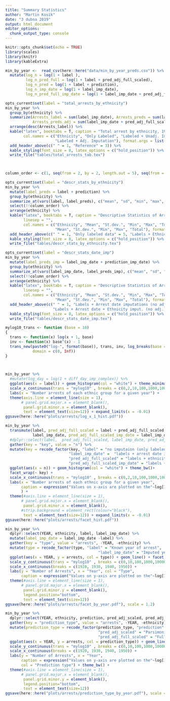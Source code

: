 ```yaml
---
title: "Summary Statistics"
author: "Martin Kosík"
date: "3 dubna 2019"
output: html_document
editor_options: 
  chunk_output_type: console
---
```


```r
knitr::opts_chunk$set(echo = TRUE)
library(scales)
library(knitr)
library(kableExtra)
```

```r
min_by_year <-  read_csv(here::here("data/min_by_year_preds.csv")) %>% 
  mutate(log_n = log(1 + label ),
         log_n_pred_full = log(1 + label + pred_adj_full_scaled),
         log_n_pred = log(1 + label + prediction),
         log_n_imp_date = log(1 + label_imp_date),
         log_n_pred_full_imp_date = log(1 + label_imp_date + pred_adj_full_scaled_imp_date))
```


```r
opts_current$set(label = "total_arrests_by_ethnicity")
min_by_year %>% 
  group_by(ethnicity) %>% 
  summarize(Arrests_label = sum(label_imp_date), Arrests_preds = sum(label_imp_date + prediction_imp_date),
            Arrests_preds_adj = sum(label_imp_date + pred_adj_full_scaled_imp_date)) %>% 
  arrange(desc(Arrests_label)) %>% 
  kable("latex", booktabs = T, caption = "Total arrest by ethnicity, 1921-1960", linesep = "",
        col.names = c("Ethnicity", "Only Labeled", "Labeled + Unadj. Imputation", 
                      "Labeled + Adj. Imputation"), format.args = list(big.mark = " ")) %>% 
  add_header_above(c(" " = 1, "Reference" = 3)) %>% 
  kable_styling(font_size = 8, latex_options = c("hold_position")) %>%  
  write_file("tables/total_arrests_tab.tex")

  
```


```r
column_order <- c(1, seq(from = 2, by = 2, length.out = 5), seq(from = 3, by = 2, length.out = 5))

opts_current$set(label = "descr_stats_by_ethnicity")
min_by_year %>% 
  mutate(label_preds = label + prediction) %>% 
  group_by(ethnicity) %>% 
  summarize_at(vars(label, label_preds), c("mean", "sd", "min", "max", "sum")) %>% 
  select(!!column_order) %>% 
  arrange(ethnicity) %>% 
  kable("latex", booktabs = T, caption = "Descriptive Statistics of Arrests from 1921 to 1960 by Ethnicity, Part 2",
        linesep = "",
        col.names = c("Ethnicity", "Mean", "St.dev.", "Min", "Max", "Total", 
                      "Mean", "St.dev.", "Min", "Max", "Total"), format.args = list(big.mark = " "), digits = 0) %>% 
  add_header_above(c(" " = 1, "Only labeled data" = 5, "Labels + Ethnicity imputations (no adj.)" = 5)) %>% 
  kable_styling(font_size = 8, latex_options = c("hold_position")) %>%  
  write_file("tables/descr_stats_by_ethnicity.tex")

```

```r
opts_current$set(label = "descr_stats_date_imp")
min_by_year %>% 
  mutate(label_preds_imp = label_imp_date + prediction_imp_date) %>% 
  group_by(ethnicity) %>% 
  summarize_at(vars(label_imp_date, label_preds_imp), c("mean", "sd", "min", "max", "sum")) %>% 
  select(!!column_order) %>% 
  arrange(ethnicity) %>% 
  kable("latex", booktabs = T, caption = "Descriptive Statistics of Arrests from 1921 to 1960 by Ethnicity, Part 2",
        linesep = "",
        col.names = c("Ethnicity", "Mean", "St.dev.", "Min", "Max", "Total", 
                      "Mean", "St.dev.", "Min", "Max", "Total"), format.args = list(big.mark = " "), digits = 0) %>% 
  add_header_above(c(" " = 1, "Labels + Arrest date imputations (no adj.)" = 5,
                     "Labels + Arrest date + Ethnicity imput. (no adj.)" = 5)) %>% 
  kable_styling(font_size = 8, latex_options = c("hold_position")) %>%  
  write_file("tables/descr_stats_date_imp.tex")

```



```r
mylog10_trans <- function (base = 10) 
{
  trans <- function(x) log(x + 1, base)
  inv <- function(x) base^(x) - 1 
  trans_new(paste0("log-", format(base)), trans, inv, log_breaks(base = base), 
            domain = c(0, Inf))
}

  
```

```r
min_by_year %>% 
  #mutate(log_day = log(1 + diff_day_imp_complex)) %>% 
  ggplot(aes(x = label)) + geom_histogram(col = "white") + theme_minimal()+
  scale_x_continuous(trans = "mylog10" , breaks = c(0,2,10,100,1000,10000))+
  labs(x = "Number arrests of each ethnic group for a given year") + 
  theme(axis.line = element_line(size = 1), 
       # panel.grid.major.x = element_blank(), 
        panel.grid.minor.x = element_blank(), 
        text = element_text(size=12)) + expand_limits(x = -0.01)
ggsave(here::here("plots/arrests/log_x_1_hist.pdf"))

```

```r
min_by_year %>% 
  transmute(label, pred_adj_full_scaled = label + pred_adj_full_scaled, 
            label_imp_date, pred_adj_full_scaled_imp_date = label_imp_date + pred_adj_full_scaled_imp_date) %>% 
  #dplyr::select(label,  pred_adj_full_scaled, label_imp_date, pred_adj_full_scaled_imp_date) %>% 
  gather(key = "key", value = "n") %>% 
  mutate(key = recode_factor(key, "label" = "no imputaion (only labeled data)",
                            "label_imp_date" =  "labels + arrest date imputation",
                            "pred_adj_full_scaled" = "labels + ethnicity imputation",
                            "pred_adj_full_scaled_imp_date" = "labels + ethnicity + arrest date imputation")) %>% 
  ggplot(aes(x = n)) + geom_histogram(col = "white") + theme_bw()+
  facet_wrap(~ key) + 
  scale_x_continuous(trans = "mylog10" , breaks = c(0,2,10,100,1000,10000))+
  labs(x = "Number arrests of each ethnic group for a given year",
       caption = expression("Values on x-axis are plotted on the"~log[10](1 + x)~"scale.")
       ) + 
  theme(#axis.line = element_line(size = 1), 
       # panel.grid.major.x = element_blank(), 
        panel.grid.minor.x = element_blank(), 
       #strip.background = element_rect(colour="black"),
        text = element_text(size=12)) + expand_limits(x = -0.01)
ggsave(here::here("plots/arrests/facet_hist.pdf"))

```

```r
min_by_year %>% 
  dplyr::select(YEAR, ethnicity, label, label_imp_date) %>% 
  mutate(label_imp_date = label_imp_date -label) %>% 
  gather(key = "type", value = "arrests", -YEAR, -ethnicity) %>% 
  mutate(type = recode_factor(type, "label" = "Known year of arrest",
                                         "label_imp_date" = "Imputed year of arrest")) %>%   
  ggplot(aes(x = YEAR, y = arrests, col = type)) + geom_line() + facet_wrap(~ethnicity) +
  scale_y_continuous(trans = "mylog10" , breaks = c(0,10,100,1000,10000))+
  scale_x_continuous(breaks = c(1920, 1930, 1940, 1950)) + 
  labs(y = "Number of Arrests", x = "Year", col = "Type",
       caption = expression("Values on y-axis are plotted on the"~log[10](1 + y)~"scale.")) + theme_bw() +
  theme(#axis.line = element_line(size = 1), 
       # panel.grid.major.x = element_blank(), 
        panel.grid.minor.y = element_blank(), 
        legend.position="bottom", 
        text = element_text(size=12))
ggsave(here::here("plots/arrests/facet_by_year.pdf"), scale = 1.2)
```

```r
min_by_year %>% 
  dplyr::select(YEAR, ethnicity, prediction, pred_adj_scaled, pred_adj_full_scaled) %>% 
  gather(key = "prediction_type", value = "arrests", -YEAR, -ethnicity) %>% 
  mutate(prediction_type = recode_factor(prediction_type, "prediction" = "No adjustment",
                                         "pred_adj_scaled" = "Parsimonious adj.", 
                                         "pred_adj_full_scaled" = "Full matrix adj.")) %>% 
  ggplot(aes(x = YEAR, y = arrests, col = prediction_type)) + geom_line() + facet_wrap(~ethnicity) +
  scale_y_continuous(trans = "mylog10" , breaks = c(0,10,100,1000,10000))+
  scale_x_continuous(breaks = c(1920, 1930, 1940, 1950)) + 
  labs(y = "Number of Arrests", x = "Year", 
       caption = expression("Values on y-axis are plotted on the"~log[10](1 + y)~"scale."),
       col = "Prediction type") + theme_bw() +
  theme(#axis.line = element_line(size = 1), 
       # panel.grid.major.x = element_blank(), 
        panel.grid.minor.y = element_blank(), 
        legend.position="bottom", 
        text = element_text(size=12))
ggsave(here::here("plots/arrests/prediction_type_by_year.pdf"), scale = 1.2)
```


